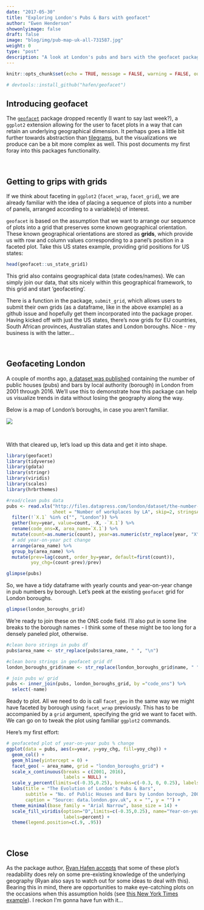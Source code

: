 ```yaml
---
date: "2017-05-30"
title: "Exploring London's Pubs & Bars with geofacet"
author: "Ewen Henderson"
showonlyimage: false
draft: false
image: "blog/img/pub-map-uk-all-731587.jpg"
weight: 0
type: "post"
description: "A look at London's pubs and bars with the geofacet package."
---
```


```r

knitr::opts_chunk$set(echo = TRUE, message = FALSE, warning = FALSE, out.width = 625, dpi = 180)

# devtools::install_github("hafen/geofacet")

```

## Introducing geofacet

The [`geofacet`](https://github.com/hafen/geofacet) package dropped recently (I want to say last week?), a `ggplot2` extension allowing for the user to facet plots in a way that can retain an underlying geographical dimension. It perhaps goes a little bit further towards abstraction than [tilegrams](https://pitchinteractiveinc.github.io/tilegrams/), but the visualizations we produce can be a bit more complex as well. This post documents my first foray into this packages functionality.

<br>

## Getting to grips with grids

If we think about faceting in `ggplot2` (`facet_wrap`, `facet_grid`), we are already familiar with the idea of placing a sequence of plots into a number of panels, arranged according to a variable(s) of interest.

`geofacet` is based on the assumption that we want to arrange our sequence of plots into a grid that preserves some known geographical orientation. These known geographical orientations are stored as **grids**, which provide us with row and column values corresponding to a panel's position in a faceted plot. Take this US states example, providing grid positions for US states:

```r
head(geofacet::us_state_grid1)
```

This grid also contains geographical data (state codes/names). We can simply join our data, that sits nicely within this geographical framework, to this grid and start 'geofaceting'.

There is a function in the package, `submit_grid`, which allows users to submit their own grids (as a dataframe, like in the above example) as a github issue and hopefully get them incorporated into the package proper. Having kicked off with just the US states, there's now grids for EU countries, South African provinces, Australian states and London boroughs. Nice - my business is with the latter...

<br>

## Geofaceting London

A couple of months ago, [a dataset was published](https://data.london.gov.uk/dataset/the-number-of-public-houses-and-bars-in-london-2001-2016) containing the number of public houses (pubs) and bars by local authority (borough) in London from 2001 through 2016. We'll use this to demonstrate how this package can help us visualize trends in data without losing the geography along the way.

Below is a map of London's boroughs, in case you aren't familiar.

![](http://www.resizr.com/resized/779b.png)

<br>

With that cleared up, let's load up this data and get it into shape.

```r

library(geofacet)
library(tidyverse)
library(gdata)
library(stringr)
library(viridis)
library(scales)
library(hrbrthemes)

#read/clean pubs data
pubs <- read.xls("http://files.datapress.com/london/dataset/the-number-of-public-houses-and-bars-in-london-2001-2016/2017-04-13T14:37:50.73/numberofpublichousesandbarsinlondon2001to2016.xls",
                 sheet = "Number of workplaces by LA", skip=2, stringsAsFactors=FALSE) %>%
  filter(!`X.1` %in% c("", "London")) %>%
  gather(key=year, value=count, -X, -`X.1`) %>%
  rename(code_ons=X, area_name=`X.1`) %>%
  mutate(count=as.numeric(count), year=as.numeric(str_replace(year, "X", ""))) %>%
  # add year-on-year pct change
  arrange(area_name) %>%
  group_by(area_name) %>%
  mutate(prev=lag(count, order_by=year, default=first(count)),
         yoy_chg=(count-prev)/prev)

glimpse(pubs)

```

So, we have a tidy dataframe with yearly counts and year-on-year change in pub numbers by borough. Let's peek at the existing `geofacet` grid for London boroughs.

```r
glimpse(london_boroughs_grid)
```

We're ready to join these on the ONS code field. I'll also put in some line breaks to the borough names - I think some of these might be too long for a densely paneled plot, otherwise.

```r
#clean boro strings in pubs df
pubs$area_name <- str_replace(pubs$area_name, " ", "\n")

#clean boro strings in geofacet grid df
london_boroughs_grid$name <- str_replace(london_boroughs_grid$name, " ", "\n")

# join pubs w/ grid
pubs <- inner_join(pubs, london_boroughs_grid, by ="code_ons") %>%
  select(-name)
```

Ready to plot. All we need to do is call `facet_geo` in the same way we might have faceted by borough using `facet_wrap` previously. This has to be accompanied by a `grid` argument, specifying the grid we want to facet with. We can go on to tweak the plot using familiar `ggplot2` commands.

Here's my first effort:

```r

# geofaceted plot of year-on-year pubs % change 
ggplot(data = pubs, aes(x=year, y=yoy_chg, fill=yoy_chg)) +
  geom_col() +
  geom_hline(yintercept = 0) +
  facet_geo( ~ area_name, grid = "london_boroughs_grid") +
  scale_x_continuous(breaks = c(2001, 2016), 
                     labels = NULL) +
  scale_y_percent(limits=c(-0.35,0.25), breaks=c(-0.3, 0, 0.25), labels = NULL) +
  labs(title = "The Evolution of London's Pubs & Bars",
       subtitle = "No. of Public Houses and Bars by London borough, 2001-2016",
       caption = "Source: data.london.gov.uk", x = "", y = "") +
  theme_minimal(base_family = "Arial Narrow", base_size = 14) +
  scale_fill_viridis(option="D",limits=c(-0.35,0.25), name="Year-on-year\n% change",
                     labels=percent) +
  theme(legend.position=c(.9, .95))

```

<br>

## Close

As the package author, [Ryan Hafen accepts](https://twitter.com/hafenstats/status/869621852385165312) that some of these plot's readability does rely on some pre-existing knowledge of the underlying geography (Ryan also says to watch out for some ideas to deal with this). Bearing this in mind, there are opportunities to make eye-catching plots on the occasions when this assumption holds (see [this New York Times example](https://www.nytimes.com/2017/05/25/opinion/sunday/the-assault-on-colleges-and-the-american-dream.html)). I reckon I'm gonna have fun with it...